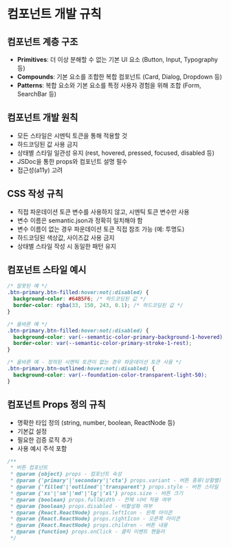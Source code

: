 
<Meta title="Concepts/03. 컴포넌트 개발 규칙" />

# 컴포넌트 개발 규칙

## 컴포넌트 계층 구조

- **Primitives**: 더 이상 분해할 수 없는 기본 UI 요소 (Button, Input, Typography 등)
- **Compounds**: 기본 요소를 조합한 복합 컴포넌트 (Card, Dialog, Dropdown 등)
- **Patterns**: 복합 요소와 기본 요소를 특정 사용자 경험을 위해 조합 (Form, SearchBar 등)

## 컴포넌트 개발 원칙

- 모든 스타일은 시멘틱 토큰을 통해 적용할 것
- 하드코딩된 값 사용 금지
- 상태별 스타일 일관성 유지 (rest, hovered, pressed, focused, disabled 등)
- JSDoc을 통한 props와 컴포넌트 설명 필수
- 접근성(a11y) 고려

## CSS 작성 규칙

- 직접 파운데이션 토큰 변수를 사용하지 않고, 시멘틱 토큰 변수만 사용
- 변수 이름은 semantic.json과 정확히 일치해야 함 
- 변수 이름이 없는 경우 파운데이션 토큰 직접 참조 가능 (예: 투명도)
- 하드코딩된 색상값, 사이즈값 사용 금지
- 상태별 스타일 작성 시 동일한 패턴 유지

## 컴포넌트 스타일 예시

```css
/* 잘못된 예 */
.btn-primary.btn-filled:hover:not(:disabled) {
  background-color: #64B5F6; /* 하드코딩된 값 */
  border-color: rgba(33, 150, 243, 0.1); /* 하드코딩된 값 */
}

/* 올바른 예 */
.btn-primary.btn-filled:hover:not(:disabled) {
  background-color: var(--semantic-color-primary-background-1-hovered);
  border-color: var(--semantic-color-primary-stroke-1-rest);
}

/* 올바른 예 - 정의된 시멘틱 토큰이 없는 경우 파운데이션 토큰 사용 */
.btn-primary.btn-outlined:hover:not(:disabled) {
  background-color: var(--foundation-color-transparent-light-50);
}
```

## 컴포넌트 Props 정의 규칙

- 명확한 타입 정의 (string, number, boolean, ReactNode 등)
- 기본값 설정
- 필요한 검증 로직 추가
- 사용 예시 주석 포함

```jsx
/**
 * 버튼 컴포넌트
 * @param {object} props - 컴포넌트 속성
 * @param {'primary'|'secondary'|'cta'} props.variant - 버튼 종류(상황별)
 * @param {'filled'|'outlined'|'transparent'} props.style - 버튼 스타일
 * @param {'xs'|'sm'|'md'|'lg'|'xl'} props.size - 버튼 크기
 * @param {boolean} props.fullWidth - 전체 너비 적용 여부
 * @param {boolean} props.disabled - 비활성화 여부
 * @param {React.ReactNode} props.leftIcon - 왼쪽 아이콘
 * @param {React.ReactNode} props.rightIcon - 오른쪽 아이콘
 * @param {React.ReactNode} props.children - 버튼 내용
 * @param {function} props.onClick - 클릭 이벤트 핸들러
 */
``` 